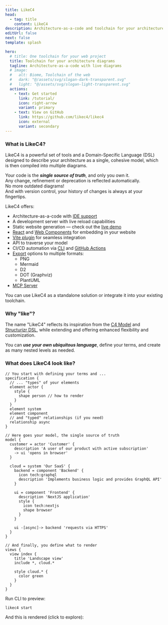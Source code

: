 ```yaml
---
title: LikeC4
head:
  - tag: title
    content: LikeC4
description: Architecture-as-a-code and toolchain for your architecture diagrams
editUrl: false
next: false
template: splash

hero:
  # title: One toolchain for your web project
  title: Toolchain for your architecture diagrams
  tagline: Architecture-as-a-code with live diagrams
  # image:
  #   alt: Biome, Toolchain of the web
  #   dark: "@/assets/svg/slogan-dark-transparent.svg"
  #   light: "@/assets/svg/slogan-light-transparent.svg"
  actions:
    - text: Get started
      link: /tutorial/
      icon: right-arrow
      variant: primary
    - text: View on GitHub
      link: https://github.com/likec4/likec4
      icon: external
      variant: secondary
---
```



### What is LikeC4?

LikeC4 is a powerful set of tools and a Domain-Specific Language (DSL) designed to describe your architecture as a single, cohesive model, which is then compiled into multiple diagrams.

Your code is the _**single source of truth**_, and only you own it.   
Any change, refinement or deprecation is reflected automatically.  
No more outdated diagrams!  
And with version control, your history of changes is always at your fingertips.

LikeC4 offers:

- Architecture-as-a-code with [IDE support](/tooling/editors/)
- A development server with live reload capabilities
- Static website generation — check out the <a href="https://template.likec4.dev/view/index/" target="_blank">live demo</a>
- [React](/tooling/code-generation/react/) and [Web Components](/tooling/code-generation/webcomponent/) for embedding in your website
- [Vite plugin](/tooling/vite-plugin/) for seamless integration
- API to traverse your model
- CI/CD automation via [CLI](/tooling/cli/) and [GitHub Actions](/tooling/github/)
- [Export](/tooling/cli/#export-to-png) options to multiple formats:
  - PNG
  - Mermaid
  - D2
  - DOT (Graphviz)
  - PlantUML
- [MCP Server](/tooling/mcp)

You can use LikeC4 as a standalone solution or integrate it into your existing toolchain.

### Why "like"?

The name "LikeC4" reflects its inspiration from the <a href="https://c4model.com/" target="_blank">C4 Model</a>
and <a href="https://docs.structurizr.com/" target='_blank'>Structurizr DSL</a>,
while extending and offering enhanced flexibility and customization.

You can _**use your own ubiquitous language**_, define your terms, and create as many nested levels as needed.

### What does LikeC4 look like?

```likec4
// You start with defining your terms and ...
specification {
  // ... "types" of your elements
  element actor {
    style {
      shape person // how to render
    }
  }
  element system
  element component
  // and "typed" relationships (if you need)
  relationship async
}

// Here goes your model, the single source of truth
model {
  customer = actor 'Customer' {
    description 'A user of our product with active subscription'
    -> ui 'opens in browser'
  }

  cloud = system 'Our SaaS' {
    backend = component 'Backend' {
      icon tech:graphql
      description 'Implements business logic and provides GraphQL API'
    }

    ui = component 'Frontend' {
      description 'NextJS application'
      style {
        icon tech:nextjs
        shape browser
      }
    }

    ui -[async]-> backend 'requests via HTTPS'
  }
}

// And finally, you define what to render
views {
  view index {
    title 'Landscape view'
    include *, cloud.*

    style cloud.* {
      color green
    }
  }
}
```

Run CLI to preview: 

```bash
likec4 start
```

And this is rendered (click to explore):

<LikeC4View viewId="index"/>


<LinkCard
  title="Get started"
  href="/tutorial/"
  description="How to quickly start with LikeC4 and create your first architecture diagram"
/>

<FooterIndex/>
<Styles/>
